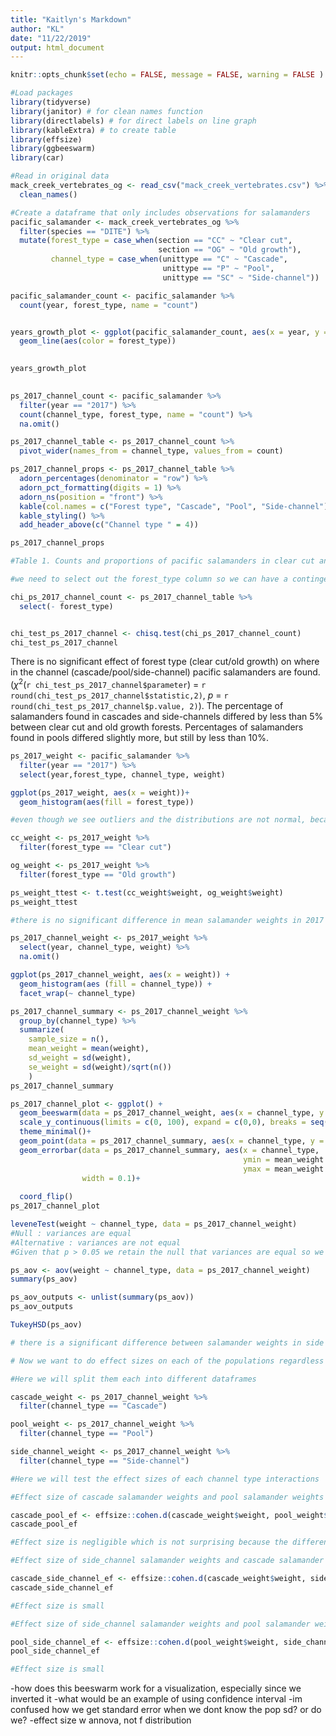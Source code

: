 ```yaml
---
title: "Kaitlyn's Markdown"
author: "KL"
date: "11/22/2019"
output: html_document
---
```


```r
knitr::opts_chunk$set(echo = FALSE, message = FALSE, warning = FALSE )

#Load packages
library(tidyverse)
library(janitor) # for clean names function
library(directlabels) # for direct labels on line graph
library(kableExtra) # to create table
library(effsize)
library(ggbeeswarm)
library(car)

#Read in original data 
mack_creek_vertebrates_og <- read_csv("mack_creek_vertebrates.csv") %>% 
  clean_names()

#Create a dataframe that only includes observations for salamanders
pacific_salamander <- mack_creek_vertebrates_og %>% 
  filter(species == "DITE") %>% 
  mutate(forest_type = case_when(section == "CC" ~ "Clear cut",
                                 section == "OG" ~ "Old growth"),
         channel_type = case_when(unittype == "C" ~ "Cascade",
                                  unittype == "P" ~ "Pool",
                                  unittype == "SC" ~ "Side-channel"))

```

```r
pacific_salamander_count <- pacific_salamander %>% 
  count(year, forest_type, name = "count")


years_growth_plot <- ggplot(pacific_salamander_count, aes(x = year, y = count )) +
  geom_line(aes(color = forest_type))
  

years_growth_plot
  
```

```r
ps_2017_channel_count <- pacific_salamander %>% 
  filter(year == "2017") %>% 
  count(channel_type, forest_type, name = "count") %>%
  na.omit()

ps_2017_channel_table <- ps_2017_channel_count %>% 
  pivot_wider(names_from = channel_type, values_from = count)

ps_2017_channel_props <- ps_2017_channel_table %>% 
  adorn_percentages(denominator = "row") %>% 
  adorn_pct_formatting(digits = 1) %>% 
  adorn_ns(position = "front") %>% 
  kable(col.names = c("Forest type", "Cascade", "Pool", "Side-channel")) %>% 
  kable_styling() %>% 
  add_header_above(c("Channel type " = 4))

ps_2017_channel_props

#Table 1. Counts and proportions of pacific salamanders in clear cut and old growth forests across channel types. Proportions are expressed for each channel type as a percentage of the total pacific salamander population per forest type.  

```
```r
#we need to select out the forest_type column so we can have a contingency table to perform a chi sq test.

chi_ps_2017_channel_count <- ps_2017_channel_table %>% 
  select(- forest_type)


chi_test_ps_2017_channel <- chisq.test(chi_ps_2017_channel_count)
chi_test_ps_2017_channel
```
There is no significant effect of forest type (clear cut/old growth) on where in the channel (cascade/pool/side-channel) pacific salamanders are found. ($\chi$^2^(`r chi_test_ps_2017_channel$parameter`) = `r round(chi_test_ps_2017_channel$statistic,2)`, *p* = `r round(chi_test_ps_2017_channel$p.value, 2)`). The percentage of salamanders found in cascades and side-channels differed by less than 5% between clear cut and old growth forests. Percentages of salamanders found in pools differed slightly more, but still by less than 10%.  

```r

ps_2017_weight <- pacific_salamander %>% 
  filter(year == "2017") %>%
  select(year,forest_type, channel_type, weight)

ggplot(ps_2017_weight, aes(x = weight))+
  geom_histogram(aes(fill = forest_type))

#even though we see outliers and the distributions are not normal, because we have such high sample sizes we can use the central limit theorum to assume normality for our t-test

cc_weight <- ps_2017_weight %>% 
  filter(forest_type == "Clear cut")

og_weight <- ps_2017_weight %>% 
  filter(forest_type == "Old growth")

ps_weight_ttest <- t.test(cc_weight$weight, og_weight$weight)
ps_weight_ttest

#there is no significant difference in mean salamander weights in 2017 between clear cut forests and old growth forests

```
```r

ps_2017_channel_weight <- ps_2017_weight %>%
  select(year, channel_type, weight) %>% 
  na.omit()

ggplot(ps_2017_channel_weight, aes(x = weight)) +
  geom_histogram(aes (fill = channel_type)) +
  facet_wrap(~ channel_type)
```
```r
ps_2017_channel_summary <- ps_2017_channel_weight %>%
  group_by(channel_type) %>% 
  summarize(
    sample_size = n(),
    mean_weight = mean(weight),
    sd_weight = sd(weight),
    se_weight = sd(weight)/sqrt(n())
    )
ps_2017_channel_summary
```


```r
ps_2017_channel_plot <- ggplot() +
  geom_beeswarm(data = ps_2017_channel_weight, aes(x = channel_type, y = weight, color = channel_type), size = 0.8, alpha = 0.6, dodge.width = 0.2) +
  scale_y_continuous(limits = c(0, 100), expand = c(0,0), breaks = seq(0, 100, 25))+
  theme_minimal()+
  geom_point(data = ps_2017_channel_summary, aes(x = channel_type, y = mean_weight))+
  geom_errorbar(data = ps_2017_channel_summary, aes(x = channel_type,
                                                    ymin = mean_weight - se_weight,
                                                    ymax = mean_weight + se_weight),
                width = 0.1)+
  
  coord_flip()
ps_2017_channel_plot

```

```r
leveneTest(weight ~ channel_type, data = ps_2017_channel_weight)
#Null : variances are equal
#Alternative : variances are not equal
#Given that p > 0.05 we retain the null that variances are equal so we can proceed with an ANOVA

ps_aov <- aov(weight ~ channel_type, data = ps_2017_channel_weight)
summary(ps_aov)

ps_aov_outputs <- unlist(summary(ps_aov))
ps_aov_outputs

TukeyHSD(ps_aov)

# there is a significant difference between salamander weights in side channels and pools. 


```
```r
# Now we want to do effect sizes on each of the populations regardless of their significant differences

#Here we will split them each into different dataframes

cascade_weight <- ps_2017_channel_weight %>% 
  filter(channel_type == "Cascade")

pool_weight <- ps_2017_channel_weight %>%
  filter(channel_type == "Pool")

side_channel_weight <- ps_2017_channel_weight %>%
  filter(channel_type == "Side-channel")

#Here we will test the effect sizes of each channel type interactions

#Effect size of cascade salamander weights and pool salamander weights

cascade_pool_ef <- effsize::cohen.d(cascade_weight$weight, pool_weight$weight)
cascade_pool_ef

#Effect size is negligible which is not surprising because the difference was insignificant in our Tukey's HSD

#Effect size of side_channel salamander weights and cascade salamander weights

cascade_side_channel_ef <- effsize::cohen.d(cascade_weight$weight, side_channel_weight$weight)
cascade_side_channel_ef

#Effect size is small

#Effect size of side_channel salamander weights and pool salamander weights

pool_side_channel_ef <- effsize::cohen.d(pool_weight$weight, side_channel_weight$weight)
pool_side_channel_ef

#Effect size is small

```



-how does this beeswarm work for a visualization, especially since we inverted it
-what would be an example of using confidence interval
-im confused how we get standard error when we dont know the pop sd? or do we? 
-effect size w annova, not f distribution 

